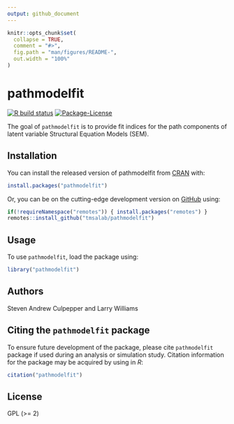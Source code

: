 ```yaml
---
output: github_document
---
```


<!-- README.md is generated from README.Rmd. Please edit that file -->

```r
knitr::opts_chunk$set(
  collapse = TRUE,
  comment = "#>",
  fig.path = "man/figures/README-",
  out.width = "100%"
)
```

# pathmodelfit

<!-- badges: start -->
[![R build status](https://github.com/tmsalab/pathmodelfit/workflows/R-CMD-check/badge.svg)](https://github.com/tmsalab/pathmodelfit/actions)
[![Package-License](http://img.shields.io/badge/license-GPL%20(%3E=2)-brightgreen.svg?style=flat)](http://www.gnu.org/licenses/gpl-2.0.html)
<!-- badges: end -->

The goal of `pathmodelfit` is to provide fit indices for the path components of
latent variable Structural Equation Models (SEM).

## Installation

You can install the released version of pathmodelfit from [CRAN](https://CRAN.R-project.org) with:

``` r
install.packages("pathmodelfit")
```

Or, you can be on the cutting-edge development version on [GitHub](https://github.com/) using:

``` r
if(!requireNamespace("remotes")) { install.packages("remotes") }
remotes::install_github("tmsalab/pathmodelfit")
```

## Usage

To use `pathmodelfit`, load the package using:

```r
library("pathmodelfit")
```

## Authors

Steven Andrew Culpepper and Larry Williams

## Citing the `pathmodelfit` package

To ensure future development of the package, please cite `pathmodelfit`
package if used during an analysis or simulation study. Citation information
for the package may be acquired by using in *R*:

```r
citation("pathmodelfit")
```

## License

GPL (>= 2)
